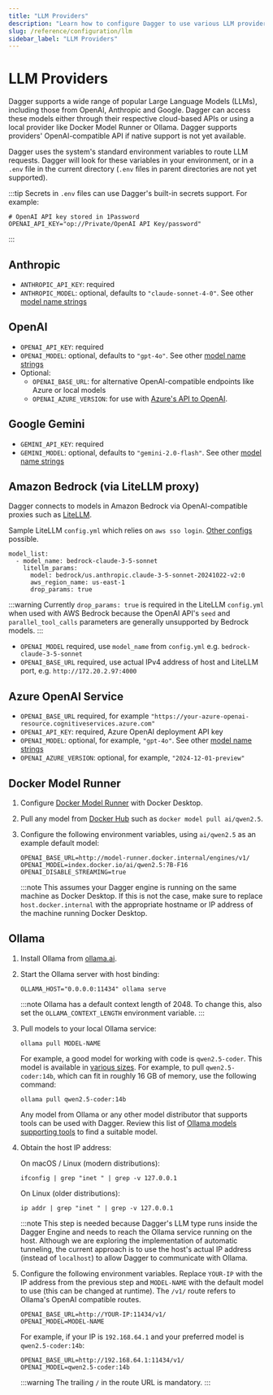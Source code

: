```yaml
---
title: "LLM Providers"
description: "Learn how to configure Dagger to use various LLM providers for your workflows, including OpenAI, Anthropic, Google Gemini, and more."
slug: /reference/configuration/llm
sidebar_label: "LLM Providers"
---
```



# LLM Providers

Dagger supports a wide range of popular Large Language Models (LLMs), including those from OpenAI, Anthropic and Google. Dagger can access these models either through their respective cloud-based APIs or using a local provider like Docker Model Runner or Ollama. Dagger supports providers' OpenAI-compatible API if native support is not yet available.

Dagger uses the system's standard environment variables to route LLM requests. Dagger will look for these variables in your environment, or in a `.env` file in the current directory (`.env` files in parent directories are not yet supported).

:::tip
Secrets in `.env` files can use Dagger's built-in secrets support. For example:

```shell
# OpenAI API key stored in 1Password
OPENAI_API_KEY="op://Private/OpenAI API Key/password"
```
:::

## Anthropic

- `ANTHROPIC_API_KEY`: required
- `ANTHROPIC_MODEL`: optional, defaults to `"claude-sonnet-4-0"`. See other [model name strings](https://docs.anthropic.com/en/docs/about-claude/models/all-models)

## OpenAI

- `OPENAI_API_KEY`: required
- `OPENAI_MODEL`: optional, defaults to `"gpt-4o"`. See other [model name strings](https://platform.openai.com/docs/models)
- Optional:
  - `OPENAI_BASE_URL`: for alternative OpenAI-compatible endpoints like Azure or local models
  - `OPENAI_AZURE_VERSION`: for use with [Azure's API to OpenAI](https://learn.microsoft.com/en-us/azure/ai-services/openai/overview).

## Google Gemini

- `GEMINI_API_KEY`: required
- `GEMINI_MODEL`: optional, defaults to `"gemini-2.0-flash"`. See other [model name strings](https://ai.google.dev/gemini-api/docs/models/gemini)

## Amazon Bedrock (via LiteLLM proxy)

Dagger connects to models in Amazon Bedrock via OpenAI-compatible proxies such as [LiteLLM](https://www.litellm.ai/).

Sample LiteLLM `config.yml` which relies on `aws sso login`. [Other configs](https://docs.litellm.ai/docs/providers/bedrock#litellm-proxy-usage) possible.
```
model_list:
  - model_name: bedrock-claude-3-5-sonnet
    litellm_params:
      model: bedrock/us.anthropic.claude-3-5-sonnet-20241022-v2:0
      aws_region_name: us-east-1
      drop_params: true
```

:::warning
Currently `drop_params: true` is required in the LiteLLM `config.yml` when used with AWS Bedrock because the OpenAI API's `seed` and `parallel_tool_calls` parameters are generally unsupported by Bedrock models.
:::

- `OPENAI_MODEL` required, use `model_name` from `config.yml` e.g. `bedrock-claude-3-5-sonnet`
- `OPENAI_BASE_URL` required, use actual IPv4 address of host and LiteLLM port, e.g. `http://172.20.2.97:4000`

## Azure OpenAI Service

- `OPENAI_BASE_URL` required, for example `"https://your-azure-openai-resource.cognitiveservices.azure.com"`
- `OPENAI_API_KEY`: required, Azure OpenAI deployment API key
- `OPENAI_MODEL`: optional, for example, `"gpt-4o"`. See other [model name strings](https://learn.microsoft.com/en-us/azure/ai-services/openai/concepts/models)
- `OPENAI_AZURE_VERSION`: optional, for example, `"2024-12-01-preview"`

## Docker Model Runner

1. Configure [Docker Model Runner](https://docs.docker.com/desktop/introduction/features/model-runner/) with Docker Desktop.
2. Pull any model from [Docker Hub](https://hub.docker.com/u/ai) such as `docker model pull ai/qwen2.5`.
3. Configure the following environment variables, using `ai/qwen2.5` as an example default model:

    ```shell
    OPENAI_BASE_URL=http://model-runner.docker.internal/engines/v1/
    OPENAI_MODEL=index.docker.io/ai/qwen2.5:7B-F16
    OPENAI_DISABLE_STREAMING=true
    ```

    :::note
    This assumes your Dagger engine is running on the same machine as Docker Desktop. If this is not the case, make sure to replace `host.docker.internal` with the appropriate hostname or IP address of the machine running Docker Desktop.

## Ollama

1. Install Ollama from [ollama.ai](https://ollama.ai).

1. Start the Ollama server with host binding:

    ```shell
    OLLAMA_HOST="0.0.0.0:11434" ollama serve
    ```

    :::note
    Ollama has a default context length of 2048. To change this, also set the `OLLAMA_CONTEXT_LENGTH` environment variable.
    :::

1. Pull models to your local Ollama service:

      ```shell
      ollama pull MODEL-NAME
      ```

    For example, a good model for working with code is `qwen2.5-coder`. This model is available in [various sizes](https://ollama.com/library/qwen2.5-coder). For example, to pull `qwen2.5-coder:14b`, which can fit in roughly 16 GB of memory, use the following command:

      ```shell
      ollama pull qwen2.5-coder:14b
      ```

    Any model from Ollama or any other model distributor that supports tools can be used with Dagger. Review this list of [Ollama models supporting tools](https://ollama.com/search?c=tools) to find a suitable model.

1. Obtain the host IP address:

    On macOS / Linux (modern distributions):

    ```shell
    ifconfig | grep "inet " | grep -v 127.0.0.1
    ```

    On Linux (older distributions):

    ```shell
    ip addr | grep "inet " | grep -v 127.0.0.1
    ```

    :::note
    This step is needed because Dagger's LLM type runs inside the Dagger Engine and needs to reach the Ollama service running on the host. Although we are exploring the implementation of automatic tunneling, the current approach is to use the host's actual IP address (instead of `localhost`) to allow Dagger to communicate with Ollama.

1. Configure the following environment variables. Replace `YOUR-IP` with the IP address from the previous step and `MODEL-NAME` with the default model to use (this can be changed at runtime). The `/v1/` route refers to Ollama's OpenAI compatible routes.

    ```plaintext
    OPENAI_BASE_URL=http://YOUR-IP:11434/v1/
    OPENAI_MODEL=MODEL-NAME
    ```

    For example, if your IP is `192.168.64.1` and your preferred model is `qwen2.5-coder:14b`:

    ```shell
    OPENAI_BASE_URL=http://192.168.64.1:11434/v1/
    OPENAI_MODEL=qwen2.5-coder:14b
    ```

    :::warning
    The trailing `/` in the route URL is mandatory.
    :::
